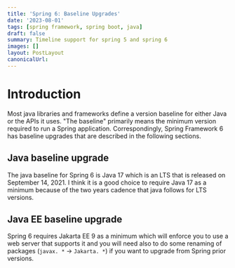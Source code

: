 ```yaml
---
title: 'Spring 6: Baseline Upgrades'
date: '2023-08-01'
tags: [spring framework, spring boot, java]
draft: false
summary: Timeline support for spring 5 and spring 6
images: []
layout: PostLayout
canonicalUrl:
---
```


# Introduction

Most java libraries and frameworks define a version baseline for either Java or the APIs it uses. "The baseline" primarily means the minimum version required to run a Spring application. Correspondingly, Spring Framework 6 has baseline upgrades that are described in the following sections.

## Java baseline upgrade

The java baseline for Spring 6 is Java 17 which is an LTS that is released on September 14, 2021. I think it is a good choice to require Java 17 as a minimum because of the two years cadence that java follows for LTS versions.

## Java EE baseline upgrade

Spring 6 requires Jakarta EE 9 as a minimum which will enforce you to use a web server that supports it and you will need also to do some renaming of packages (`javax. *` -> `Jakarta. *`) if you want to upgrade from Spring prior versions.
